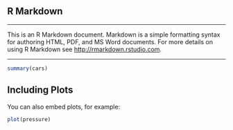 <!-- A child document -->

## R Markdown

---

This is an R Markdown document. Markdown is a simple formatting syntax for authoring HTML, PDF, and MS Word documents. For more details on using R Markdown see <http://rmarkdown.rstudio.com>.

---

```r
summary(cars)
```

## Including Plots

You can also embed plots, for example:

```r
plot(pressure)
```
